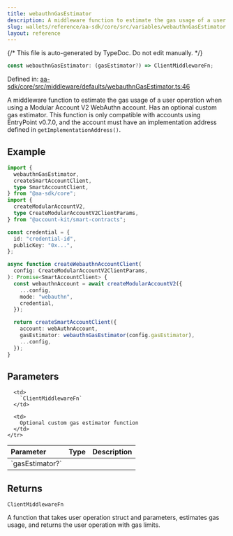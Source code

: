 ```yaml
---
title: webauthnGasEstimator
description: A middleware function to estimate the gas usage of a user operation when using a Modular Account V2 WebAuthn account. Has an optional custom gas estimator. This function is only compatible with accounts using EntryPoint v0.7.0, and the account must have an implementation address defined in `getImplementationAddress()`.
slug: wallets/reference/aa-sdk/core/src/variables/webauthnGasEstimator
layout: reference
---
```


{/* This file is auto-generated by TypeDoc. Do not edit manually. */}

```ts
const webauthnGasEstimator: (gasEstimator?) => ClientMiddlewareFn;
```

Defined in: [aa-sdk/core/src/middleware/defaults/webauthnGasEstimator.ts:46](https://github.com/alchemyplatform/aa-sdk/blob/08ef11b1fc98663df6a97fa93722c7f14b33f1cc/aa-sdk/core/src/middleware/defaults/webauthnGasEstimator.ts#L46)

A middleware function to estimate the gas usage of a user operation when using a Modular Account V2 WebAuthn account. Has an optional custom gas estimator.
This function is only compatible with accounts using EntryPoint v0.7.0, and the account must have an implementation address defined in `getImplementationAddress()`.

## Example

```ts twoslash
import {
  webauthnGasEstimator,
  createSmartAccountClient,
  type SmartAccountClient,
} from "@aa-sdk/core";
import {
  createModularAccountV2,
  type CreateModularAccountV2ClientParams,
} from "@account-kit/smart-contracts";

const credential = {
  id: "credential-id",
  publicKey: "0x...",
};

async function createWebauthnAccountClient(
  config: CreateModularAccountV2ClientParams,
): Promise<SmartAccountClient> {
  const webauthnAccount = await createModularAccountV2({
    ...config,
    mode: "webauthn",
    credential,
  });

  return createSmartAccountClient({
    account: webAuthnAccount,
    gasEstimator: webauthnGasEstimator(config.gasEstimator),
    ...config,
  });
}
```

## Parameters

<table>
  <thead>
    <tr>
      <th align="left">Parameter</th>
      <th align="left">Type</th>
      <th align="left">Description</th>
    </tr>
  </thead>

  <tbody>
    <tr>
      <td>
        `gasEstimator?`
      </td>

      <td>
        `ClientMiddlewareFn`
      </td>

      <td>
        Optional custom gas estimator function
      </td>
    </tr>

  </tbody>
</table>

## Returns

`ClientMiddlewareFn`

A function that takes user operation struct and parameters, estimates gas usage, and returns the user operation with gas limits.
